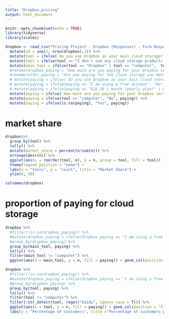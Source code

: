 ```yaml
---
title: "Dropbox_pricing"
output: html_document
---
```


```r
knitr::opts_chunk$set(echo = TRUE)
library(tidyverse)
library(scales)
```

```r
dropbox <- read_csv("Pricing Project - Dropbox (Responses) - Form Responses 1.csv") %>%
  mutate(id = seq(1, nrow(dropbox),1)) %>%
  mutate(tool = ifelse(`Do you use Dropbox as your main cloud storage?` == 'Yes', "Dropbox", `What cloud storage product do you use mostly?`)) %>%
  mutate(tool = ifelse(tool == "I don't use any cloud storage product/ I only use whatever space my compute have.", "computer", tool)) %>%
  mutate(main_tool = ifelse(tool == "Dropbox" | tool == "computer",  tool, "Others")) %>% 
  #rename(dropbox_paying = "How much are you paying for your Dropbox services?") %>%
  #rename(other_paying = "Are you paying for the cloud storage you mentioned above?") %>%
  # mutate(paying = ifelse(`Do you use Dropbox as your main cloud storage?` == 'Yes', `How much are you paying for your Dropbox services?`, `Are you paying for the cloud storage you mentioned above?`)) %>%
  # mutate(paying = ifelse(paying == "I am using a free account", "No", paying)) %>%
  # mutate(paying = ifelse(paying == "$16.58 / month (yearly plan)" | paying == ))
  mutate(paying = ifelse(`How much are you paying for your Dropbox services?` == "I am using a free account" | `Are you paying for the cloud storage you mentioned above?` == "No", "No", NA)) %>%
  mutate(paying = ifelse(tool == "computer", "No", paying)) %>%
  mutate(paying = ifelse(is.na(paying), "Yes", paying))
```

# market share
```r
dropbox%>%
  group_by(tool) %>%
  tally() %>% 
  mutate(market_share = percent(n/sum(n))) %>%
  arrange(desc(n)) %>%
  ggplot(aes(x = reorder(tool, n), y = n, group = tool, fill = tool)) + geom_text(aes(label = market_share), hjust = -0.2) + geom_col(alpha = 0.4) + coord_flip() +
  theme(legend.position = "none") +
  labs(x = "tools", y = "count", title = "Market Share") + 
  ylim(0, 30) 

```

```r
colnames(dropbox)
```

# proportion of paying for cloud storage
```r
dropbox %>% 
  #filter(!is.na(dropbox_paying)) %>%
  #mutate(dropbox_paying = ifelse(dropbox_paying == "I am using a free account", "No", "Yes")) %>%
  #group_by(dropbox_paying) %>%
  group_by(main_tool, paying) %>%
  tally() %>%
  filter(main_tool != "computer") %>%
  ggplot(aes(x = main_tool, y = n, fill = paying)) + geom_col(position = "fill", alpha = 0.8)
```

```r
dropbox %>% 
  #filter(!is.na(dropbox_paying)) %>%
  #mutate(dropbox_paying = ifelse(dropbox_paying == "I am using a free account", "No", "Yes")) %>%
  #group_by(dropbox_paying) %>%
  group_by(tool, paying) %>%
  tally() %>%
  filter(tool != "computer") %>%
  filter(!str_detect(tool, regex("baidu", ignore_case = T))) %>%
  ggplot(aes(x = tool, y = n, fill = paying)) + geom_col(position = "fill", alpha = 0.6) +
  labs(y = "Percentage of customers", title ="Percentage of customers paying for clould storage service")
```

